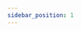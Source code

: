 ```yaml
---
sidebar_position: 1
---
```




<SkillList>
  <div title="计算机科学知识体系" items={[
    { name: "数学基础", progress: 80, description: "实际操作过PLC，会基础编程" },
    { name: "计算机组成原理", progress: 80, description: "实际操作过PLC，会基础编程" },
    { name: "编程语言", progress: 80, description: "实际操作过PLC，会基础编程" },
    { name: "数据结构与算法", progress: 60, description: "实际仿真过PLC" },
    { name: "软件工程", progress: 0, description: "实际仿真过PLC" },
    { name: "计算机系统", progress: 5, description: "实际仿真过PLC" },
    { name: "操作系统", progress: 5, description: "实际仿真过PLC" },
    { name: "并行与分布式系统", progress: 80, description: "实际操作过PLC，会基础编程" },
    { name: "计算机网络", progress: 60, description: "实际仿真过PLC" },
    { name: "数据库系统", progress: 0, description: "实际仿真过PLC" },
    { name: "编译原理", progress: 5, description: "实际仿真过PLC" },
    { name: "WEB开发", progress: 5, description: "实际仿真过PLC" },
    { name: "数据科学", progress: 80, description: "实际操作过PLC，会基础编程" },
    { name: "计算机图形学", progress: 60, description: "实际仿真过PLC" },
    { name: "机器学习", progress: 0, description: "实际仿真过PLC" },
    { name: "深度学习", progress: 5, description: "实际仿真过PLC" },
    { name: "系统安全", progress: 5, description: "实际仿真过PLC" },
  ]} />
</SkillList>